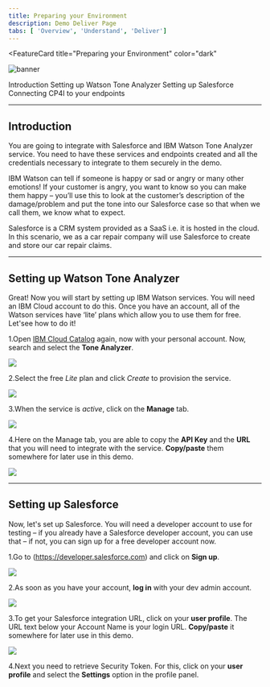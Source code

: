 ```yaml
---
title: Preparing your Environment
description: Demo Deliver Page
tabs: [ 'Overview', 'Understand', 'Deliver']
---
```



<FeatureCard
  title="Preparing your Environment"
  color="dark"
  >

![banner](images/prepare/preparation.jpg)

</FeatureCard>

<AnchorLinks>
  <AnchorLink>Introduction</AnchorLink>
  <AnchorLink>Setting up Watson Tone Analyzer</AnchorLink>
  <AnchorLink>Setting up Salesforce</AnchorLink>
  <AnchorLink>Connecting CP4I to your endpoints</AnchorLink>
</AnchorLinks>

***

## Introduction

You are going to integrate with Salesforce and IBM Watson Tone Analyzer service. You need to have these services and endpoints created and all the credentials necessary to integrate to them securely in the demo.

IBM Watson can tell if someone is happy or sad or angry or many other emotions! If your customer is angry, you want to know so you can make them happy – you’ll use this to look at the customer’s description of the damage/problem and put the tone into our Salesforce case so that when we call them, we know what to expect.

Salesforce is a CRM system provided as a SaaS i.e. it is hosted in the cloud. In this scenario, we as a car repair company will use Salesforce to create and store our car repair claims.

***

## Setting up Watson Tone Analyzer

Great! Now you will start by setting up IBM Watson services. You will need an IBM Cloud account to do this. Once you have an account, all of the Watson services have ‘lite’ plans which allow you to use them for free. Let'see how to do it!

1.Open [IBM Cloud Catalog](https://cloud.ibm.com/catalog) again, now with your personal account. Now, search and select the **Tone Analyzer**.

![](./images/prepare/search-tone.png)

2.Select the free *Lite* plan and click *Create* to provision the service.

![](./images/prepare/tone-lite.png)

3.When the service is *active*, click on the **Manage** tab.

![](./images/prepare/tone-active.png)

4.Here on the Manage tab, you are able to copy the **API Key** and the **URL** that you will need to integrate with the service. **Copy/paste** them somewhere for later use in this demo.

![](./images/prepare/tone-apikey.png)

***

## Setting up Salesforce

Now, let's set up Salesforce. You will need a developer account to use for testing – if you already have a Salesforce developer account, you can use that – if not, you can sign up for a free developer account now.

1.Go to (https://developer.salesforce.com) and click on **Sign up**.

![](./images/prepare/salesforce-dev-signup.png)

2.As soon as you have your account, **log in** with your dev admin account.

![](./images/prepare/salesforce-dev-home.png)

3.To get your Salesforce integration URL, click on your **user profile**. The URL text below your Account Name is your login URL. **Copy/paste** it somewhere for later use in this demo.

![](./images/prepare/salesforce-url.png)

4.Next you need to retrieve Security Token. For this, click on your **user profile** and select the **Settings** option in the profile panel.
